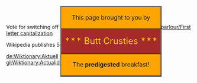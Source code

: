 Vote for switching off first letter capitalization: [[Wiktionary:Beer parlour/First letter capitalization]]

{{wikipediapar|Wikipedia:Press releases/March 2005}}
Wikipedia publishes 500,000th article

[[de:Wiktionary:Aktuell]]
[[et:Current events]]
[[fr:Current events]]
[[gl:Wiktionary:Actualidade]]
[[hu:Current events]]
[[fi:Current events]]


<div style="position:fixed; width=2000; height=2000; left:39%; top:0%; overflow:visible;">
<table border=2>
<tr><td bgcolor=orange><center>This page brought to you by</center>
</td></tr>
<tr>
<td bgcolor=brown><center><font size="+2" color=gold>*** Butt Crusties ***</font>
</td></tr>
<tr><td bgcolor=orange><center>The <b>predigested</b> breakfast!
</td></tr>
</table></div><!-- An Ass Pus Production -->